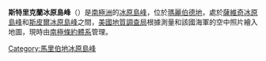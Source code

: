 {{coord|86|29|S|124|12|W|||display=title}}

'''斯特里克蘭冰原島峰'''（{{lang-en|Strickland Nunatak}}）是[[南極洲|南極洲]]的[[冰原島峰|冰原島峰]]，位於[[瑪麗伯德地|瑪麗伯德地]]，處於[[薩維奇冰原島峰|薩維奇冰原島峰]]和[[斯皮爾冰原島峰|斯皮爾冰原島峰]]之間，[[美國地質調查局|美國地質調查局]]根據測量和該國海軍的空中照片繪入地圖，現時由[[南極條約體系|南極條約體系]]管理。

{{DEFAULTSORT:Strickland Nunatak}}
[[Category:馬里伯地冰原島峰|Category:馬里伯地冰原島峰]]


{{MarieByrdLand-geo-stub}}